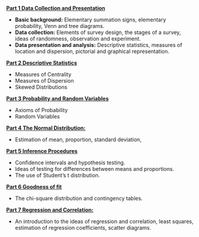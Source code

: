 <header class="entry-header">
<h1 class="entry-title"></h1>
</header>
<div class="entry-content">

<a title="Stat101 Data Collection and Presentation" href="https://mathsresource2.wordpress.com/statistics/stat-101-data-collection-and-presentation/"><strong>Part 1 Data Collection and Presentation</strong></a>
<ul>
	<li><strong>Basic background:</strong> Elementary summation signs,  elementary probability, Venn and tree diagrams.</li>
	<li><strong>Data collection:</strong> Elements of survey design, the stages of a survey, ideas of         randomness, observation and experiment.</li>
	<li><strong>Data presentation and analysis:</strong> Descriptive statistics, measures of location and dispersion, pictorial and graphical representation.</li>
</ul>
<a title="Stat102 Descriptive Statistics" href="https://mathsresource2.wordpress.com/statistics/stat102-descstats/"><strong>Part 2 Descriptive Statistics</strong></a>
<ul>
	<li>Measures of Centrality</li>
	<li>Measures of Dispersion</li>
	<li>Skewed Distributions</li>
</ul>
<a title="Stat103 Probability" href="https://mathsresource2.wordpress.com/statistics/prob/"><strong>Part 3 Probability and Random Variables</strong></a>
<ul>
	<li>Axioms of Probability</li>
	<li>Random Variables</li>
</ul>
<strong><a title="Stat104 Normal Distribution" href="https://mathsresource2.wordpress.com/statistics/stat104/">Part 4 The Normal Distribution:</a></strong>
<ul>
	<li>Estimation of mean, proportion, standard deviation,</li>
</ul>
<a title="Stat105 Inference Procedures" href="https://mathsresource2.wordpress.com/statistics/stat105-inference-procedures/"><strong>Part 5 Inference Procedures</strong></a>
<ul>
	<li>Confidence  intervals and hypothesis testing.</li>
	<li>Ideas of testing for differences between means and proportions.</li>
	<li>The use of Student’s t distribution.</li>
</ul>
<a title="Stat106 Testing Goodness of Fit" href="https://mathsresource2.wordpress.com/statistics/stat106/"><strong>Part 6 Goodness of fit</strong></a>
<ul>
	<li>The chi-square distribution and contingency tables.</li>
</ul>
<strong><a title="Stat107 Regression and Correlation" href="https://mathsresource2.wordpress.com/statistics/stat107/">Part 7 Regression and Correlation:</a></strong>
<ul>
	<li>An introduction to the ideas of regression and correlation, least squares, estimation of regression coefficients, scatter diagrams.</li>
</ul>
</div>
